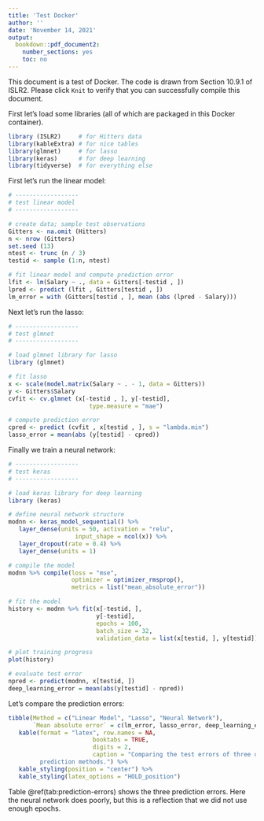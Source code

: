 ```yaml
---
title: 'Test Docker'
author: ''
date: 'November 14, 2021'
output:
  bookdown::pdf_document2:
    number_sections: yes
    toc: no
---
```


This document is a test of Docker. The code is drawn from Section 10.9.1 of ISLR2. Please click `Knit` to verify that you can successfully compile this document.

First let's load some libraries (all of which are packaged in this Docker container).
```r
library (ISLR2)     # for Hitters data
library(kableExtra) # for nice tables 
library(glmnet)     # for lasso
library(keras)      # for deep learning
library(tidyverse)  # for everything else
```

First let's run the linear model:
```r
# ------------------
# test linear model
# ------------------

# create data; sample test observations
Gitters <- na.omit (Hitters)
n <- nrow (Gitters)
set.seed (13)
ntest <- trunc (n / 3)
testid <- sample (1:n, ntest)

# fit linear model and compute prediction error
lfit <- lm(Salary ~ ., data = Gitters[-testid , ])
lpred <- predict (lfit , Gitters[testid , ])
lm_error = with (Gitters[testid , ], mean (abs (lpred - Salary)))
```

Next let's run the lasso:
```r
# ------------------
# test glmnet
# ------------------

# load glmnet library for lasso
library (glmnet)

# fit lasso
x <- scale(model.matrix(Salary ~ . - 1, data = Gitters))
y <- Gitters$Salary
cvfit <- cv.glmnet (x[-testid , ], y[-testid],
                       type.measure = "mae")

# compute prediction error
cpred <- predict (cvfit , x[testid , ], s = "lambda.min")
lasso_error = mean(abs (y[testid] - cpred))
```

Finally we train a neural network:
```r
# ------------------
# test keras
# ------------------

# load keras library for deep learning
library (keras)

# define neural network structure
modnn <- keras_model_sequential() %>%
   layer_dense(units = 50, activation = "relu",
                   input_shape = ncol(x)) %>%
   layer_dropout(rate = 0.4) %>%
   layer_dense(units = 1)

# compile the model
modnn %>% compile(loss = "mse",
                  optimizer = optimizer_rmsprop(),
                  metrics = list("mean_absolute_error"))

# fit the model
history <- modnn %>% fit(x[-testid, ], 
                         y[-testid], 
                         epochs = 100, 
                         batch_size = 32, 
                         validation_data = list(x[testid, ], y[testid]))

# plot training progress
plot(history)

# evaluate test error
npred <- predict(modnn, x[testid, ])
deep_learning_error = mean(abs(y[testid] - npred))
```

Let's compare the prediction errors:
```r
tibble(Method = c("Linear Model", "Lasso", "Neural Network"), 
       `Mean absolute error` = c(lm_error, lasso_error, deep_learning_error)) %>%
   kable(format = "latex", row.names = NA,
                        booktabs = TRUE,
                        digits = 2,
                        caption = "Comparing the test errors of three different 
         prediction methods.") %>%
   kable_styling(position = "center") %>%
   kable_styling(latex_options = "HOLD_position")
```
Table \@ref(tab:prediction-errors) shows the three prediction errors. Here the neural network does poorly, but this is a reflection that we did not use enough epochs.
